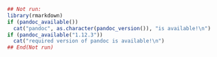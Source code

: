 ```r
## Not run: 
library(rmarkdown)
if (pandoc_available())
  cat("pandoc", as.character(pandoc_version()), "is available!\n")
if (pandoc_available("1.12.3"))
  cat("required version of pandoc is available!\n")
## End(Not run)
```
